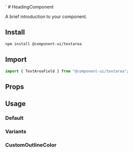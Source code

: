 
<Meta of={TextAreaStories} />
`
# HeadingComponent

A brief introduction to your component.

## Install

```sh
npm install @component-ui/textarea
```

## Import

```js
import { TextAreaField } from "@component-ui/textarea";
```

## Props

<ArgTypes of={TextAreaField} />

## Usage

### Default

<Canvas of={TextAreaStories.Default} />

### Variants

<Canvas of={TextAreaStories.Variants} />

### CustomOutlineColor

<Canvas of={TextAreaStories.CustomOutlineColor} />

